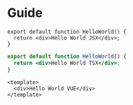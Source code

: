 # Guide

```tsx iframe
export default function HelloWorld() {
  return <div>Hello World JSX</div>;
}
```

```jsx iframe
export default function HelloWorld() {
  return <div>Hello World TSX</div>;
}
```

```vue iframe
<template>
  <div>Hello World VUE</div>
</template>
```
